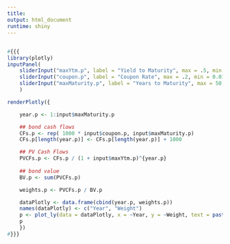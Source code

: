 ```yaml
---
title: 
output: html_document
runtime: shiny
---
```



##

```r
#{{{
library(plotly)
inputPanel(    
    sliderInput("maxYtm.p", label = "Yield to Maturity", max = .5, min = 0.01, value = .20, step = .01),
    sliderInput("coupon.p", label = "Coupon Rate", max = .2, min = 0.01, value = .05, step = .01),
    sliderInput("maxMaturity.p", label = "Years to Maturity", max = 50, min = 1, value = 30)
    )

renderPlotly({

    year.p <- 1:input$maxMaturity.p

    ## bond cash flows
    CFs.p <- rep( 1000 * input$coupon.p, input$maxMaturity.p)
    CFs.p[length(year.p)] <- CFs.p[length(year.p)] + 1000

    ## PV Cash Flows
    PVCFs.p <- CFs.p / (1 + input$maxYtm.p)^{year.p}
    
    ## bond value
    BV.p <- sum(PVCFs.p)

    weights.p <- PVCFs.p / BV.p

    dataPlotly <- data.frame(cbind(year.p, weights.p))
    names(dataPlotly) <- c("Year", "Weight")
    p <- plot_ly(data = dataPlotly, x = ~Year, y = ~Weight, text = paste("Proportion of Total Bond Value from Cash Flow"), type = "bar")
    p 
    })
#}}}
```
